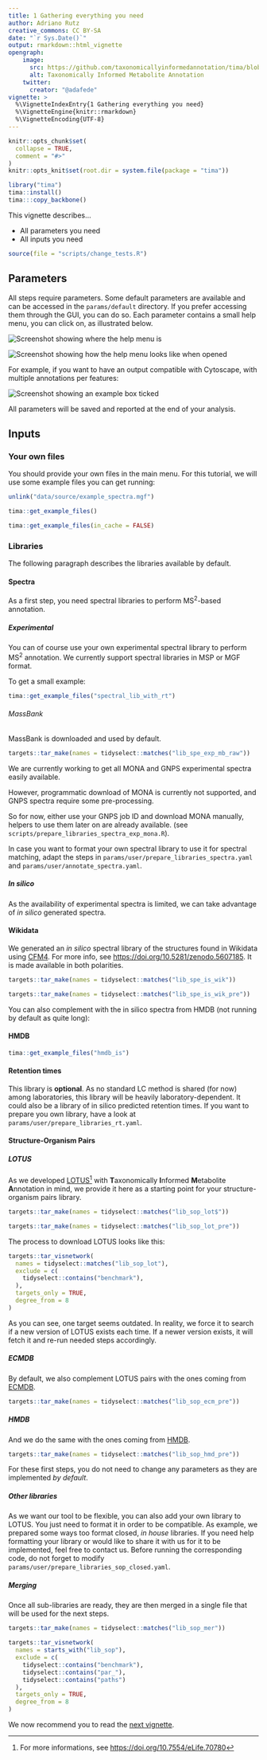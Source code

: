 ```yaml
---
title: 1 Gathering everything you need
author: Adriano Rutz
creative_commons: CC BY-SA
date: "`r Sys.Date()`"
output: rmarkdown::html_vignette
opengraph:
    image:
      src: https://github.com/taxonomicallyinformedannotation/tima/blob/main/man/figures/logo.svg
      alt: Taxonomically Informed Metabolite Annotation
    twitter:
      creator: "@adafede"
vignette: >
  %\VignetteIndexEntry{1 Gathering everything you need}
  %\VignetteEngine{knitr::rmarkdown}
  %\VignetteEncoding{UTF-8}
---
```


```r
knitr::opts_chunk$set(
  collapse = TRUE,
  comment = "#>"
)
knitr::opts_knit$set(root.dir = system.file(package = "tima"))
```

```r
library("tima")
tima::install()
tima:::copy_backbone()
```

This vignette describes...

* All parameters you need
* All inputs you need

```r
source(file = "scripts/change_tests.R")
```

## Parameters

All steps require parameters.
Some default parameters are available and can be accessed in the `params/default` directory.
If you prefer accessing them through the GUI, you can do so.
Each parameter contains a small help menu, you can click on, as illustrated below.

![Screenshot showing where the help menu is](./figures/screenshot-1.svg)\

![Screenshot showing how the help menu looks like when opened](./figures/screenshot-2.svg)\

For example, if you want to have an output compatible with Cytoscape, with multiple annotations per features:

![Screenshot showing an example box ticked](./figures/screenshot-3.svg)\

All parameters will be saved and reported at the end of your analysis.

## Inputs

### Your own files

You should provide your own files in the main menu.
For this tutorial, we will use some example files you can get running:

```r
unlink("data/source/example_spectra.mgf")
```

```r
tima::get_example_files()
```

```r
tima::get_example_files(in_cache = FALSE)
```

### Libraries

The following paragraph describes the libraries available by default.

#### Spectra

As a first step, you need spectral libraries to perform MS^2^-based annotation.

##### Experimental

You can of course use your own experimental spectral library to perform MS^2^ annotation.
We currently support spectral libraries in MSP or MGF format.

To get a small example:

```r
tima::get_example_files("spectral_lib_with_rt")
```

###### MassBank

MassBank is downloaded and used by default.

```r
targets::tar_make(names = tidyselect::matches("lib_spe_exp_mb_raw"))
```

We are currently working to get all MONA and GNPS experimental spectra easily available.

However, programmatic download of MONA is currently not supported, and GNPS spectra require some pre-processing.

So for now, either use your GNPS job ID and download MONA manually, helpers to use them later on are already available. (see `scripts/prepare_libraries_spectra_exp_mona.R`).

In case you want to format your own spectral library to use it for spectral matching, adapt the steps in `params/user/prepare_libraries_spectra.yaml` and `params/user/annotate_spectra.yaml`.

##### *In silico*

As the availability of experimental spectra is limited, we can take advantage of *in silico* generated spectra.

#### Wikidata

We generated an *in silico* spectral library of the structures found in Wikidata using [CFM4](https://doi.org/10.1021/acs.analchem.1c01465).
For more info, see <https://doi.org/10.5281/zenodo.5607185>.
It is made available in both polarities.

```r
targets::tar_make(names = tidyselect::matches("lib_spe_is_wik"))
```

```r
targets::tar_make(names = tidyselect::matches("lib_spe_is_wik_pre"))
```

You can also complement with the in silico spectra from HMDB (not running by default as quite long):

#### HMDB

```r
tima::get_example_files("hmdb_is")
```

#### Retention times

This library is **optional**.
As no standard LC method is shared (for now) among laboratories, this library
will be heavily laboratory-dependent.
It could also be a library of in silico predicted retention times.
If you want to prepare you own library, have a look at `params/user/prepare_libraries_rt.yaml`.

#### Structure-Organism Pairs

##### LOTUS

As we developed [LOTUS](https://lotusnprod.github.io/lotus-manuscript)^[For more informations, see <https://doi.org/10.7554/eLife.70780>] with
**T**axonomically
**I**nformed
**M**etabolite
**A**nnotation in mind,
we provide it here as a starting point for your structure-organism pairs library.

```r
targets::tar_make(names = tidyselect::matches("lib_sop_lot$"))
```

```r
targets::tar_make(names = tidyselect::matches("lib_sop_lot_pre"))
```

The process to download LOTUS looks like this:

```r
targets::tar_visnetwork(
  names = tidyselect::matches("lib_sop_lot"),
  exclude = c(
    tidyselect::contains("benchmark"),
  ),
  targets_only = TRUE,
  degree_from = 8
)
```

As you can see, one target seems outdated.
In reality, we force it to search if a new version of LOTUS exists each time.
If a newer version exists, it will fetch it and re-run needed steps accordingly.

##### ECMDB

By default, we also complement LOTUS pairs with the ones coming from [ECMDB](https://ecmdb.ca/).

```r
targets::tar_make(names = tidyselect::matches("lib_sop_ecm_pre"))
```

##### HMDB

And we do the same with the ones coming from [HMDB](https://hmdb.ca/).

```r
targets::tar_make(names = tidyselect::matches("lib_sop_hmd_pre"))
```

For these first steps, you do not need to change any parameters as they are implemented *by default*.

##### Other libraries

As we want our tool to be flexible, you can also add your own library to LOTUS.
You just need to format it in order to be compatible.
As example, we prepared some ways too format closed, *in house* libraries.
If you need help formatting your library or would like to share it with us for it to be implemented, feel free to contact us.
Before running the corresponding code, do not forget to modify `params/user/prepare_libraries_sop_closed.yaml`.

##### Merging

Once all sub-libraries are ready, they are then merged in a single file that will be used for the next steps.

```r
targets::tar_make(names = tidyselect::matches("lib_sop_mer"))
```

```r
targets::tar_visnetwork(
  names = starts_with("lib_sop"),
  exclude = c(
    tidyselect::contains("benchmark"),
    tidyselect::contains("par_"),
    tidyselect::contains("paths")
  ),
  targets_only = TRUE,
  degree_from = 8
)
```

We now recommend you to read the [next vignette](https://taxonomicallyinformedannotation.github.io/tima/articles/II-preparing.html).
